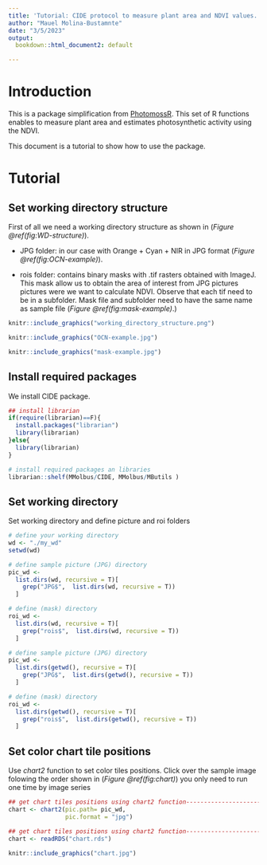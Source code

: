 ```yaml
---
title: 'Tutorial: CIDE protocol to measure plant area and NDVI values.'
author: "Mauel Molina-Bustamnte"
date: "3/5/2023"
output:
  bookdown::html_document2: default

---
```


<!-- ```{r setup, include=FALSE} -->
<!-- knitr::opts_chunk$set(echo = TRUE) -->
<!-- ``` -->

# Introduction

This is a package simplification from [PhotomossR](https://github.com/MMolBus/PhotomossR). 
This set of R functions enables to measure plant area and estimates photosynthetic activity using the NDVI.

This document is a tutorial to show how to use the package.  

# Tutorial
## Set working directory structure

First of all we need a working directory structure as shown in (_*Figure \@ref(fig:WD-structure)*_).

* JPG folder: in our case with Orange + Cyan + NIR in JPG format (_*Figure \@ref(fig:OCN-example)*_).

* rois folder: contains binary masks with .tif rasters obtained with ImageJ. This mask allow us to obtain the area of interest from JPG pictures pictures were we  want to calculate NDVI.
Observe that each tif need to be in a subfolder. Mask file and subfolder need to have the same name as sample file (_*Figure \@ref(fig:mask-example)*_.)


```r
knitr::include_graphics("working_directory_structure.png")
```


```r
knitr::include_graphics("OCN-example.jpg")
```


```r
knitr::include_graphics("mask-example.jpg")
```

## Install required packages
We install CIDE package.

```r
## install librarian
if(require(librarian)==F){
  install.packages("librarian")
  library(librarian)
}else{
  library(librarian)
}
```

```r
# install required packages an libraries
librarian::shelf(MMolbus/CIDE, MMolbus/MButils )
```


## Set working directory 
Set working directory and define picture and roi folders 

```r
# define your working directory
wd <- "./my_wd"
setwd(wd)

```


```r

# define sample picture (JPG) directory
pic_wd <-
  list.dirs(wd, recursive = T)[
    grep("JPG$",  list.dirs(wd, recursive = T))
  ]

# define (mask) directory
roi_wd <-
  list.dirs(wd, recursive = T)[
    grep("rois$",  list.dirs(wd, recursive = T))
  ]

```

```r

# define sample picture (JPG) directory
pic_wd <-
  list.dirs(getwd(), recursive = T)[
    grep("JPG$",  list.dirs(getwd(), recursive = T))
  ]

# define (mask) directory
roi_wd <-
  list.dirs(getwd(), recursive = T)[
    grep("rois$",  list.dirs(getwd(), recursive = T))
  ]

```

## Set color chart tile positions
Use _*chart2*_ function to set color tiles positions. Click over the sample image folowing the order shown in (_*Figure \@ref(fig:chart)*_) 
you only need to run one time by image series

```r
## get chart tiles positions using chart2 function--------------------------------
chart <- chart2(pic.path= pic_wd,
                pic.format = "jpg")


```
```r
## get chart tiles positions using chart2 function--------------------------------
chart <- readRDS("chart.rds")


```

```r
knitr::include_graphics("chart.jpg")
```

